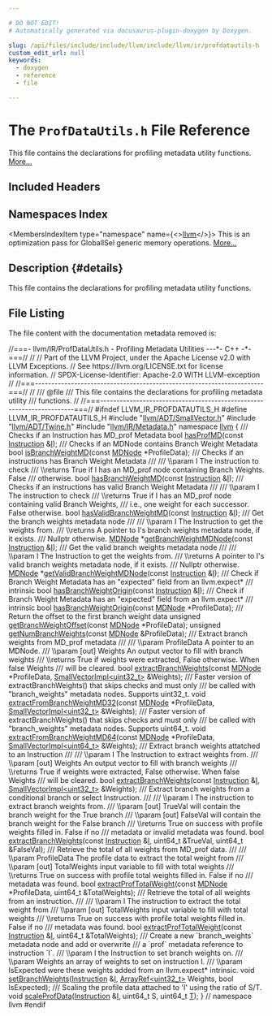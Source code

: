 ```yaml
---

# DO NOT EDIT!
# Automatically generated via docusaurus-plugin-doxygen by Doxygen.

slug: /api/files/include/include/llvm/include/llvm/ir/profdatautils-h
custom_edit_url: null
keywords:
  - doxygen
  - reference
  - file

---
```





# The `ProfDataUtils.h` File Reference

<DoxygenPage pluginConfig={pluginConfig}>

This file contains the declarations for profiling metadata utility functions. <a href="#details">More...</a>

## Included Headers

<IncludesList>
<IncludesListItem
  filePath="llvm/ADT/SmallVector.h"
  permalink="/docs/api/files/include/include/llvm/include/llvm/adt/smallvector-h"
  isLocal="true" />
<IncludesListItem
  filePath="llvm/ADT/Twine.h"
  permalink="/docs/api/files/include/include/llvm/include/llvm/adt/twine-h"
  isLocal="true" />
<IncludesListItem
  filePath="llvm/IR/Metadata.h"
  permalink="/docs/api/files/include/include/llvm/include/llvm/ir/metadata-h"
  isLocal="true" />
</IncludesList>

## Namespaces Index

<MembersIndex>

<MembersIndexItem
  type="namespace"
  name={<><a href="/docs/api/namespaces/llvm">llvm</a></>}>
This is an optimization pass for GlobalISel generic memory operations. <a href="/docs/api/namespaces/llvm/#details">More...</a>
</MembersIndexItem>

</MembersIndex>

## Description {#details}

This file contains the declarations for profiling metadata utility functions.

## File Listing

The file content with the documentation metadata removed is:

<ProgramListing>

<Link id="l00001" /><CodeLine lineNumber="1"><span class="doxyHighlightComment">//===- llvm/IR/ProfDataUtils.h - Profiling Metadata Utilities ---&#42;- C++ -&#42;-===//</span></CodeLine>
<Link id="l00002" /><CodeLine lineNumber="2"><span class="doxyHighlightComment">//</span></CodeLine>
<Link id="l00003" /><CodeLine lineNumber="3"><span class="doxyHighlightComment">// Part of the LLVM Project, under the Apache License v2.0 with LLVM Exceptions.</span></CodeLine>
<Link id="l00004" /><CodeLine lineNumber="4"><span class="doxyHighlightComment">// See https://llvm.org/LICENSE.txt for license information.</span></CodeLine>
<Link id="l00005" /><CodeLine lineNumber="5"><span class="doxyHighlightComment">// SPDX-License-Identifier: Apache-2.0 WITH LLVM-exception</span></CodeLine>
<Link id="l00006" /><CodeLine lineNumber="6"><span class="doxyHighlightComment">//</span></CodeLine>
<Link id="l00007" /><CodeLine lineNumber="7"><span class="doxyHighlightComment">//===----------------------------------------------------------------------===//</span></CodeLine>
<Link id="l00008" /><CodeLine lineNumber="8"><span class="doxyHighlightComment">//</span></CodeLine>
<Link id="l00009" /><CodeLine lineNumber="9"><span class="doxyHighlightComment">/// @file</span></CodeLine>
<Link id="l00010" /><CodeLine lineNumber="10"><span class="doxyHighlightComment">/// This file contains the declarations for profiling metadata utility</span></CodeLine>
<Link id="l00011" /><CodeLine lineNumber="11"><span class="doxyHighlightComment">/// functions.</span></CodeLine>
<Link id="l00012" /><CodeLine lineNumber="12"><span class="doxyHighlightComment">//</span></CodeLine>
<Link id="l00013" /><CodeLine lineNumber="13"><span class="doxyHighlightComment">//===----------------------------------------------------------------------===//</span></CodeLine>
<Link id="l00014" /><CodeLine lineNumber="14"></CodeLine>
<Link id="l00015" /><CodeLine lineNumber="15"><span class="doxyHighlightPreprocessor">#ifndef LLVM&#95;IR&#95;PROFDATAUTILS&#95;H</span></CodeLine>
<Link id="l00016" /><CodeLine lineNumber="16"><span class="doxyHighlightPreprocessor">#define LLVM&#95;IR&#95;PROFDATAUTILS&#95;H</span></CodeLine>
<Link id="l00017" /><CodeLine lineNumber="17"></CodeLine>
<Link id="l00018" /><CodeLine lineNumber="18"><span class="doxyHighlightPreprocessor">#include &quot;<a href="/docs/api/files/include/include/llvm/include/llvm/adt/smallvector-h">llvm/ADT/SmallVector.h</a>&quot;</span></CodeLine>
<Link id="l00019" /><CodeLine lineNumber="19"><span class="doxyHighlightPreprocessor">#include &quot;<a href="/docs/api/files/include/include/llvm/include/llvm/adt/twine-h">llvm/ADT/Twine.h</a>&quot;</span></CodeLine>
<Link id="l00020" /><CodeLine lineNumber="20"><span class="doxyHighlightPreprocessor">#include &quot;<a href="/docs/api/files/include/include/llvm/include/llvm/ir/metadata-h">llvm/IR/Metadata.h</a>&quot;</span></CodeLine>
<Link id="l00021" /><CodeLine lineNumber="21"></CodeLine>
<Link id="l00022" /><CodeLine lineNumber="22"><span class="doxyHighlightKeyword">namespace </span><span class="doxyHighlight"><a href="/docs/api/namespaces/llvm">llvm</a> &#123;</span></CodeLine>
<Link id="l00023" /><CodeLine lineNumber="23"></CodeLine>
<Link id="l00024" /><CodeLine lineNumber="24"><span class="doxyHighlightComment">/// Checks if an Instruction has MD&#95;prof Metadata</span></CodeLine>
<Link id="l00025" /><CodeLine lineNumber="25"><span class="doxyHighlightKeywordType">bool</span><span class="doxyHighlight"> <a href="/docs/api/namespaces/llvm/#aa5a9c575148a0d9d3fe6f57ae789a040">hasProfMD</a>(</span><span class="doxyHighlightKeyword">const</span><span class="doxyHighlight"> <a href="/docs/api/classes/llvm/instruction">Instruction</a> &amp;<a href="/docs/api/files/lib/lib/support/md5-cpp/#ac0eafdc9ee161b71e7af98af736952fd">I</a>);</span></CodeLine>
<Link id="l00026" /><CodeLine lineNumber="26"></CodeLine>
<Link id="l00027" /><CodeLine lineNumber="27"><span class="doxyHighlightComment">/// Checks if an MDNode contains Branch Weight Metadata</span></CodeLine>
<Link id="l00028" /><CodeLine lineNumber="28"><span class="doxyHighlightKeywordType">bool</span><span class="doxyHighlight"> <a href="/docs/api/namespaces/llvm/#a22a8d67378bdf609c775adf92488b659">isBranchWeightMD</a>(</span><span class="doxyHighlightKeyword">const</span><span class="doxyHighlight"> <a href="/docs/api/classes/llvm/mdnode">MDNode</a> &#42;ProfileData);</span></CodeLine>
<Link id="l00029" /><CodeLine lineNumber="29"></CodeLine>
<Link id="l00030" /><CodeLine lineNumber="30"><span class="doxyHighlightComment">/// Checks if an instructions has Branch Weight Metadata</span></CodeLine>
<Link id="l00031" /><CodeLine lineNumber="31"><span class="doxyHighlightComment">///</span></CodeLine>
<Link id="l00032" /><CodeLine lineNumber="32"><span class="doxyHighlightComment">/// \\param I The instruction to check</span></CodeLine>
<Link id="l00033" /><CodeLine lineNumber="33"><span class="doxyHighlightComment">/// \\returns True if I has an MD&#95;prof node containing Branch Weights. False</span></CodeLine>
<Link id="l00034" /><CodeLine lineNumber="34"><span class="doxyHighlightComment">/// otherwise.</span></CodeLine>
<Link id="l00035" /><CodeLine lineNumber="35"><span class="doxyHighlightKeywordType">bool</span><span class="doxyHighlight"> <a href="/docs/api/namespaces/llvm/#add2fce2ce0e32b20e41b0aa9f8ca70c2">hasBranchWeightMD</a>(</span><span class="doxyHighlightKeyword">const</span><span class="doxyHighlight"> <a href="/docs/api/classes/llvm/instruction">Instruction</a> &amp;<a href="/docs/api/files/lib/lib/support/md5-cpp/#ac0eafdc9ee161b71e7af98af736952fd">I</a>);</span></CodeLine>
<Link id="l00036" /><CodeLine lineNumber="36"></CodeLine>
<Link id="l00037" /><CodeLine lineNumber="37"><span class="doxyHighlightComment">/// Checks if an instructions has valid Branch Weight Metadata</span></CodeLine>
<Link id="l00038" /><CodeLine lineNumber="38"><span class="doxyHighlightComment">///</span></CodeLine>
<Link id="l00039" /><CodeLine lineNumber="39"><span class="doxyHighlightComment">/// \\param I The instruction to check</span></CodeLine>
<Link id="l00040" /><CodeLine lineNumber="40"><span class="doxyHighlightComment">/// \\returns True if I has an MD&#95;prof node containing valid Branch Weights,</span></CodeLine>
<Link id="l00041" /><CodeLine lineNumber="41"><span class="doxyHighlightComment">/// i.e., one weight for each successor. False otherwise.</span></CodeLine>
<Link id="l00042" /><CodeLine lineNumber="42"><span class="doxyHighlightKeywordType">bool</span><span class="doxyHighlight"> <a href="/docs/api/namespaces/llvm/#a763fc760b3f95cdd3389fdb004122381">hasValidBranchWeightMD</a>(</span><span class="doxyHighlightKeyword">const</span><span class="doxyHighlight"> <a href="/docs/api/classes/llvm/instruction">Instruction</a> &amp;<a href="/docs/api/files/lib/lib/support/md5-cpp/#ac0eafdc9ee161b71e7af98af736952fd">I</a>);</span></CodeLine>
<Link id="l00043" /><CodeLine lineNumber="43"></CodeLine>
<Link id="l00044" /><CodeLine lineNumber="44"><span class="doxyHighlightComment">/// Get the branch weights metadata node</span></CodeLine>
<Link id="l00045" /><CodeLine lineNumber="45"><span class="doxyHighlightComment">///</span></CodeLine>
<Link id="l00046" /><CodeLine lineNumber="46"><span class="doxyHighlightComment">/// \\param I The Instruction to get the weights from.</span></CodeLine>
<Link id="l00047" /><CodeLine lineNumber="47"><span class="doxyHighlightComment">/// \\returns A pointer to I&#39;s branch weights metadata node, if it exists.</span></CodeLine>
<Link id="l00048" /><CodeLine lineNumber="48"><span class="doxyHighlightComment">/// Nullptr otherwise.</span></CodeLine>
<Link id="l00049" /><CodeLine lineNumber="49"><span class="doxyHighlight"><a href="/docs/api/classes/llvm/mdnode">MDNode</a> &#42;<a href="/docs/api/namespaces/llvm/#a3475c6d4bdcc4da34ea01a05f01becf2">getBranchWeightMDNode</a>(</span><span class="doxyHighlightKeyword">const</span><span class="doxyHighlight"> <a href="/docs/api/classes/llvm/instruction">Instruction</a> &amp;<a href="/docs/api/files/lib/lib/support/md5-cpp/#ac0eafdc9ee161b71e7af98af736952fd">I</a>);</span></CodeLine>
<Link id="l00050" /><CodeLine lineNumber="50"></CodeLine>
<Link id="l00051" /><CodeLine lineNumber="51"><span class="doxyHighlightComment">/// Get the valid branch weights metadata node</span></CodeLine>
<Link id="l00052" /><CodeLine lineNumber="52"><span class="doxyHighlightComment">///</span></CodeLine>
<Link id="l00053" /><CodeLine lineNumber="53"><span class="doxyHighlightComment">/// \\param I The Instruction to get the weights from.</span></CodeLine>
<Link id="l00054" /><CodeLine lineNumber="54"><span class="doxyHighlightComment">/// \\returns A pointer to I&#39;s valid branch weights metadata node, if it exists.</span></CodeLine>
<Link id="l00055" /><CodeLine lineNumber="55"><span class="doxyHighlightComment">/// Nullptr otherwise.</span></CodeLine>
<Link id="l00056" /><CodeLine lineNumber="56"><span class="doxyHighlight"><a href="/docs/api/classes/llvm/mdnode">MDNode</a> &#42;<a href="/docs/api/namespaces/llvm/#a6da87e96231847cc11de9fd5d5020d40">getValidBranchWeightMDNode</a>(</span><span class="doxyHighlightKeyword">const</span><span class="doxyHighlight"> <a href="/docs/api/classes/llvm/instruction">Instruction</a> &amp;<a href="/docs/api/files/lib/lib/support/md5-cpp/#ac0eafdc9ee161b71e7af98af736952fd">I</a>);</span></CodeLine>
<Link id="l00057" /><CodeLine lineNumber="57"></CodeLine>
<Link id="l00058" /><CodeLine lineNumber="58"><span class="doxyHighlightComment">/// Check if Branch Weight Metadata has an &quot;expected&quot; field from an llvm.expect&#42;</span></CodeLine>
<Link id="l00059" /><CodeLine lineNumber="59"><span class="doxyHighlightComment">/// intrinsic</span></CodeLine>
<Link id="l00060" /><CodeLine lineNumber="60"><span class="doxyHighlightKeywordType">bool</span><span class="doxyHighlight"> <a href="/docs/api/namespaces/llvm/#a4a3bd60427b33355559566bdec3c9f90">hasBranchWeightOrigin</a>(</span><span class="doxyHighlightKeyword">const</span><span class="doxyHighlight"> <a href="/docs/api/classes/llvm/instruction">Instruction</a> &amp;<a href="/docs/api/files/lib/lib/support/md5-cpp/#ac0eafdc9ee161b71e7af98af736952fd">I</a>);</span></CodeLine>
<Link id="l00061" /><CodeLine lineNumber="61"></CodeLine>
<Link id="l00062" /><CodeLine lineNumber="62"><span class="doxyHighlightComment">/// Check if Branch Weight Metadata has an &quot;expected&quot; field from an llvm.expect&#42;</span></CodeLine>
<Link id="l00063" /><CodeLine lineNumber="63"><span class="doxyHighlightComment">/// intrinsic</span></CodeLine>
<Link id="l00064" /><CodeLine lineNumber="64"><span class="doxyHighlightKeywordType">bool</span><span class="doxyHighlight"> <a href="/docs/api/namespaces/llvm/#a4a3bd60427b33355559566bdec3c9f90">hasBranchWeightOrigin</a>(</span><span class="doxyHighlightKeyword">const</span><span class="doxyHighlight"> <a href="/docs/api/classes/llvm/mdnode">MDNode</a> &#42;ProfileData);</span></CodeLine>
<Link id="l00065" /><CodeLine lineNumber="65"></CodeLine>
<Link id="l00066" /><CodeLine lineNumber="66"><span class="doxyHighlightComment">/// Return the offset to the first branch weight data</span></CodeLine>
<Link id="l00067" /><CodeLine lineNumber="67"><span class="doxyHighlightKeywordType">unsigned</span><span class="doxyHighlight"> <a href="/docs/api/namespaces/llvm/#a190b7828e6a82c286f4cc4b276386eb9">getBranchWeightOffset</a>(</span><span class="doxyHighlightKeyword">const</span><span class="doxyHighlight"> <a href="/docs/api/classes/llvm/mdnode">MDNode</a> &#42;ProfileData);</span></CodeLine>
<Link id="l00068" /><CodeLine lineNumber="68"></CodeLine>
<Link id="l00069" /><CodeLine lineNumber="69"><span class="doxyHighlightKeywordType">unsigned</span><span class="doxyHighlight"> <a href="/docs/api/namespaces/llvm/#a9ae7aa4385fe141a9199e31383611b6b">getNumBranchWeights</a>(</span><span class="doxyHighlightKeyword">const</span><span class="doxyHighlight"> <a href="/docs/api/classes/llvm/mdnode">MDNode</a> &amp;ProfileData);</span></CodeLine>
<Link id="l00070" /><CodeLine lineNumber="70"></CodeLine>
<Link id="l00071" /><CodeLine lineNumber="71"><span class="doxyHighlightComment">/// Extract branch weights from MD&#95;prof metadata</span></CodeLine>
<Link id="l00072" /><CodeLine lineNumber="72"><span class="doxyHighlightComment">///</span></CodeLine>
<Link id="l00073" /><CodeLine lineNumber="73"><span class="doxyHighlightComment">/// \\param ProfileData A pointer to an MDNode.</span></CodeLine>
<Link id="l00074" /><CodeLine lineNumber="74"><span class="doxyHighlightComment">/// \\param &#91;out&#93; Weights An output vector to fill with branch weights</span></CodeLine>
<Link id="l00075" /><CodeLine lineNumber="75"><span class="doxyHighlightComment">/// \\returns True if weights were extracted, False otherwise. When false Weights</span></CodeLine>
<Link id="l00076" /><CodeLine lineNumber="76"><span class="doxyHighlightComment">/// will be cleared.</span></CodeLine>
<Link id="l00077" /><CodeLine lineNumber="77"><span class="doxyHighlightKeywordType">bool</span><span class="doxyHighlight"> <a href="/docs/api/namespaces/llvm/#ac19cbbc4935a23e1d44f65e1eaba6b1d">extractBranchWeights</a>(</span><span class="doxyHighlightKeyword">const</span><span class="doxyHighlight"> <a href="/docs/api/classes/llvm/mdnode">MDNode</a> &#42;ProfileData,</span></CodeLine>
<Link id="l00078" /><CodeLine lineNumber="78"><span class="doxyHighlight">                          <a href="/docs/api/classes/llvm/smallvectorimpl">SmallVectorImpl&lt;uint32&#95;t&gt;</a> &amp;Weights);</span></CodeLine>
<Link id="l00079" /><CodeLine lineNumber="79"></CodeLine>
<Link id="l00080" /><CodeLine lineNumber="80"><span class="doxyHighlightComment">/// Faster version of extractBranchWeights() that skips checks and must only</span></CodeLine>
<Link id="l00081" /><CodeLine lineNumber="81"><span class="doxyHighlightComment">/// be called with &quot;branch&#95;weights&quot; metadata nodes. Supports uint32&#95;t.</span></CodeLine>
<Link id="l00082" /><CodeLine lineNumber="82"><span class="doxyHighlightKeywordType">void</span><span class="doxyHighlight"> <a href="/docs/api/namespaces/llvm/#a9dd75bd614e308588ff636bbe93265cc">extractFromBranchWeightMD32</a>(</span><span class="doxyHighlightKeyword">const</span><span class="doxyHighlight"> <a href="/docs/api/classes/llvm/mdnode">MDNode</a> &#42;ProfileData,</span></CodeLine>
<Link id="l00083" /><CodeLine lineNumber="83"><span class="doxyHighlight">                                 <a href="/docs/api/classes/llvm/smallvectorimpl">SmallVectorImpl&lt;uint32&#95;t&gt;</a> &amp;Weights);</span></CodeLine>
<Link id="l00084" /><CodeLine lineNumber="84"></CodeLine>
<Link id="l00085" /><CodeLine lineNumber="85"><span class="doxyHighlightComment">/// Faster version of extractBranchWeights() that skips checks and must only</span></CodeLine>
<Link id="l00086" /><CodeLine lineNumber="86"><span class="doxyHighlightComment">/// be called with &quot;branch&#95;weights&quot; metadata nodes. Supports uint64&#95;t.</span></CodeLine>
<Link id="l00087" /><CodeLine lineNumber="87"><span class="doxyHighlightKeywordType">void</span><span class="doxyHighlight"> <a href="/docs/api/namespaces/llvm/#afdf5ff7a7057ac7dbec6cdf4a3132dca">extractFromBranchWeightMD64</a>(</span><span class="doxyHighlightKeyword">const</span><span class="doxyHighlight"> <a href="/docs/api/classes/llvm/mdnode">MDNode</a> &#42;ProfileData,</span></CodeLine>
<Link id="l00088" /><CodeLine lineNumber="88"><span class="doxyHighlight">                                 <a href="/docs/api/classes/llvm/smallvectorimpl">SmallVectorImpl&lt;uint64&#95;t&gt;</a> &amp;Weights);</span></CodeLine>
<Link id="l00089" /><CodeLine lineNumber="89"></CodeLine>
<Link id="l00090" /><CodeLine lineNumber="90"><span class="doxyHighlightComment">/// Extract branch weights attatched to an Instruction</span></CodeLine>
<Link id="l00091" /><CodeLine lineNumber="91"><span class="doxyHighlightComment">///</span></CodeLine>
<Link id="l00092" /><CodeLine lineNumber="92"><span class="doxyHighlightComment">/// \\param I The Instruction to extract weights from.</span></CodeLine>
<Link id="l00093" /><CodeLine lineNumber="93"><span class="doxyHighlightComment">/// \\param &#91;out&#93; Weights An output vector to fill with branch weights</span></CodeLine>
<Link id="l00094" /><CodeLine lineNumber="94"><span class="doxyHighlightComment">/// \\returns True if weights were extracted, False otherwise. When false Weights</span></CodeLine>
<Link id="l00095" /><CodeLine lineNumber="95"><span class="doxyHighlightComment">/// will be cleared.</span></CodeLine>
<Link id="l00096" /><CodeLine lineNumber="96"><span class="doxyHighlightKeywordType">bool</span><span class="doxyHighlight"> <a href="/docs/api/namespaces/llvm/#ac19cbbc4935a23e1d44f65e1eaba6b1d">extractBranchWeights</a>(</span><span class="doxyHighlightKeyword">const</span><span class="doxyHighlight"> <a href="/docs/api/classes/llvm/instruction">Instruction</a> &amp;<a href="/docs/api/files/lib/lib/support/md5-cpp/#ac0eafdc9ee161b71e7af98af736952fd">I</a>,</span></CodeLine>
<Link id="l00097" /><CodeLine lineNumber="97"><span class="doxyHighlight">                          <a href="/docs/api/classes/llvm/smallvectorimpl">SmallVectorImpl&lt;uint32&#95;t&gt;</a> &amp;Weights);</span></CodeLine>
<Link id="l00098" /><CodeLine lineNumber="98"></CodeLine>
<Link id="l00099" /><CodeLine lineNumber="99"><span class="doxyHighlightComment">/// Extract branch weights from a conditional branch or select Instruction.</span></CodeLine>
<Link id="l00100" /><CodeLine lineNumber="100"><span class="doxyHighlightComment">///</span></CodeLine>
<Link id="l00101" /><CodeLine lineNumber="101"><span class="doxyHighlightComment">/// \\param I The instruction to extract branch weights from.</span></CodeLine>
<Link id="l00102" /><CodeLine lineNumber="102"><span class="doxyHighlightComment">/// \\param &#91;out&#93; TrueVal will contain the branch weight for the True branch</span></CodeLine>
<Link id="l00103" /><CodeLine lineNumber="103"><span class="doxyHighlightComment">/// \\param &#91;out&#93; FalseVal will contain the branch weight for the False branch</span></CodeLine>
<Link id="l00104" /><CodeLine lineNumber="104"><span class="doxyHighlightComment">/// \\returns True on success with profile weights filled in. False if no</span></CodeLine>
<Link id="l00105" /><CodeLine lineNumber="105"><span class="doxyHighlightComment">/// metadata or invalid metadata was found.</span></CodeLine>
<Link id="l00106" /><CodeLine lineNumber="106"><span class="doxyHighlightKeywordType">bool</span><span class="doxyHighlight"> <a href="/docs/api/namespaces/llvm/#ac19cbbc4935a23e1d44f65e1eaba6b1d">extractBranchWeights</a>(</span><span class="doxyHighlightKeyword">const</span><span class="doxyHighlight"> <a href="/docs/api/classes/llvm/instruction">Instruction</a> &amp;<a href="/docs/api/files/lib/lib/support/md5-cpp/#ac0eafdc9ee161b71e7af98af736952fd">I</a>, uint64&#95;t &amp;TrueVal,</span></CodeLine>
<Link id="l00107" /><CodeLine lineNumber="107"><span class="doxyHighlight">                          uint64&#95;t &amp;FalseVal);</span></CodeLine>
<Link id="l00108" /><CodeLine lineNumber="108"></CodeLine>
<Link id="l00109" /><CodeLine lineNumber="109"><span class="doxyHighlightComment">/// Retrieve the total of all weights from MD&#95;prof data.</span></CodeLine>
<Link id="l00110" /><CodeLine lineNumber="110"><span class="doxyHighlightComment">///</span></CodeLine>
<Link id="l00111" /><CodeLine lineNumber="111"><span class="doxyHighlightComment">/// \\param ProfileData The profile data to extract the total weight from</span></CodeLine>
<Link id="l00112" /><CodeLine lineNumber="112"><span class="doxyHighlightComment">/// \\param &#91;out&#93; TotalWeights input variable to fill with total weights</span></CodeLine>
<Link id="l00113" /><CodeLine lineNumber="113"><span class="doxyHighlightComment">/// \\returns True on success with profile total weights filled in. False if no</span></CodeLine>
<Link id="l00114" /><CodeLine lineNumber="114"><span class="doxyHighlightComment">/// metadata was found.</span></CodeLine>
<Link id="l00115" /><CodeLine lineNumber="115"><span class="doxyHighlightKeywordType">bool</span><span class="doxyHighlight"> <a href="/docs/api/namespaces/llvm/#a17c107232f5b1b3c9b7da7402b873562">extractProfTotalWeight</a>(</span><span class="doxyHighlightKeyword">const</span><span class="doxyHighlight"> <a href="/docs/api/classes/llvm/mdnode">MDNode</a> &#42;ProfileData, uint64&#95;t &amp;TotalWeights);</span></CodeLine>
<Link id="l00116" /><CodeLine lineNumber="116"></CodeLine>
<Link id="l00117" /><CodeLine lineNumber="117"><span class="doxyHighlightComment">/// Retrieve the total of all weights from an instruction.</span></CodeLine>
<Link id="l00118" /><CodeLine lineNumber="118"><span class="doxyHighlightComment">///</span></CodeLine>
<Link id="l00119" /><CodeLine lineNumber="119"><span class="doxyHighlightComment">/// \\param I The instruction to extract the total weight from</span></CodeLine>
<Link id="l00120" /><CodeLine lineNumber="120"><span class="doxyHighlightComment">/// \\param &#91;out&#93; TotalWeights input variable to fill with total weights</span></CodeLine>
<Link id="l00121" /><CodeLine lineNumber="121"><span class="doxyHighlightComment">/// \\returns True on success with profile total weights filled in. False if no</span></CodeLine>
<Link id="l00122" /><CodeLine lineNumber="122"><span class="doxyHighlightComment">/// metadata was found.</span></CodeLine>
<Link id="l00123" /><CodeLine lineNumber="123"><span class="doxyHighlightKeywordType">bool</span><span class="doxyHighlight"> <a href="/docs/api/namespaces/llvm/#a17c107232f5b1b3c9b7da7402b873562">extractProfTotalWeight</a>(</span><span class="doxyHighlightKeyword">const</span><span class="doxyHighlight"> <a href="/docs/api/classes/llvm/instruction">Instruction</a> &amp;<a href="/docs/api/files/lib/lib/support/md5-cpp/#ac0eafdc9ee161b71e7af98af736952fd">I</a>, uint64&#95;t &amp;TotalWeights);</span></CodeLine>
<Link id="l00124" /><CodeLine lineNumber="124"></CodeLine>
<Link id="l00125" /><CodeLine lineNumber="125"><span class="doxyHighlightComment">/// Create a new &#96;branch&#95;weights&#96; metadata node and add or overwrite</span></CodeLine>
<Link id="l00126" /><CodeLine lineNumber="126"><span class="doxyHighlightComment">/// a &#96;prof&#96; metadata reference to instruction &#96;I&#96;.</span></CodeLine>
<Link id="l00127" /><CodeLine lineNumber="127"><span class="doxyHighlightComment">/// \\param I the Instruction to set branch weights on.</span></CodeLine>
<Link id="l00128" /><CodeLine lineNumber="128"><span class="doxyHighlightComment">/// \\param Weights an array of weights to set on instruction I.</span></CodeLine>
<Link id="l00129" /><CodeLine lineNumber="129"><span class="doxyHighlightComment">/// \\param IsExpected were these weights added from an llvm.expect&#42; intrinsic.</span></CodeLine>
<Link id="l00130" /><CodeLine lineNumber="130"><span class="doxyHighlightKeywordType">void</span><span class="doxyHighlight"> <a href="/docs/api/namespaces/llvm/#a6cf82c052d63a1b464be8e48ff38c48e">setBranchWeights</a>(<a href="/docs/api/classes/llvm/instruction">Instruction</a> &amp;<a href="/docs/api/files/lib/lib/support/md5-cpp/#ac0eafdc9ee161b71e7af98af736952fd">I</a>, <a href="/docs/api/classes/llvm/arrayref">ArrayRef&lt;uint32&#95;t&gt;</a> Weights,</span></CodeLine>
<Link id="l00131" /><CodeLine lineNumber="131"><span class="doxyHighlight">                      </span><span class="doxyHighlightKeywordType">bool</span><span class="doxyHighlight"> IsExpected);</span></CodeLine>
<Link id="l00132" /><CodeLine lineNumber="132"></CodeLine>
<Link id="l00133" /><CodeLine lineNumber="133"><span class="doxyHighlightComment">/// Scaling the profile data attached to &#39;I&#39; using the ratio of S/T.</span></CodeLine>
<Link id="l00134" /><CodeLine lineNumber="134"><span class="doxyHighlightKeywordType">void</span><span class="doxyHighlight"> <a href="/docs/api/namespaces/llvm/#af38c031cd1488ca8f80ada31b3df9eac">scaleProfData</a>(<a href="/docs/api/classes/llvm/instruction">Instruction</a> &amp;<a href="/docs/api/files/lib/lib/support/md5-cpp/#ac0eafdc9ee161b71e7af98af736952fd">I</a>, uint64&#95;t S, uint64&#95;t <a href="/docs/api/files/lib/lib/target/lib/target/mips/mips16isellowering-cpp/#a0acb682b8260ab1c60b918599864e2e5">T</a>);</span></CodeLine>
<Link id="l00135" /><CodeLine lineNumber="135"></CodeLine>
<Link id="l00136" /><CodeLine lineNumber="136"><span class="doxyHighlight">&#125; </span><span class="doxyHighlightComment">// namespace llvm</span></CodeLine>
<Link id="l00137" /><CodeLine lineNumber="137"><span class="doxyHighlightPreprocessor">#endif</span></CodeLine>

</ProgramListing>


</DoxygenPage>

